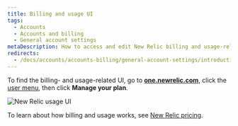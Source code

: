 ```yaml
---
title: Billing and usage UI
tags:
  - Accounts
  - Accounts and billing
  - General account settings
metaDescription: How to access and edit New Relic billing and usage-related account settings.
redirects: 
  - /docs/accounts/accounts-billing/general-account-settings/introduction-account-settings
---
```



To find the billing- and usage-related UI, go to **[one.newrelic.com](https://one.newrelic.com)**, click the [user menu](/docs/accounts/accounts-billing/general-account-settings/intro-account-settings), then click **Manage your plan**. 

<img
  title="New Relic usage UI"
  alt="New Relic usage UI"
  src={accountsUsageUi}
/>

To learn about how billing and usage works, see [New Relic pricing](/docs/accounts/accounts-billing/new-relic-one-pricing-billing/new-relic-one-pricing-billing). 

